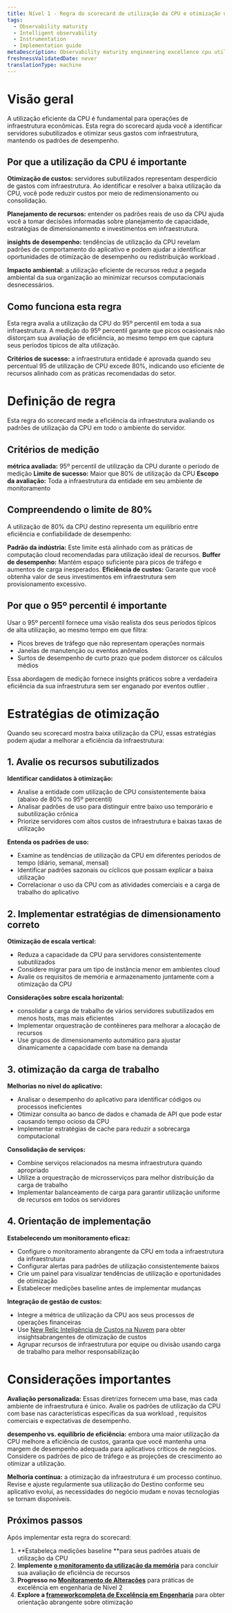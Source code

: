 ```yaml
---
title: Nível 1 - Regra do scorecard de utilização da CPU e otimização de sistemas
tags:
  - Observability maturity
  - Intelligent observability
  - Instrumentation
  - Implementation guide
metaDescription: Observability maturity engineering excellence cpu utilization
freshnessValidatedDate: never
translationType: machine
---
```


# Visão geral

A utilização eficiente da CPU é fundamental para operações de infraestrutura econômicas. Esta regra do scorecard ajuda você a identificar servidores subutilizados e otimizar seus gastos com infraestrutura, mantendo os padrões de desempenho.

## Por que a utilização da CPU é importante

**Otimização de custos:** servidores subutilizados representam desperdício de gastos com infraestrutura. Ao identificar e resolver a baixa utilização da CPU, você pode reduzir custos por meio de redimensionamento ou consolidação.

**Planejamento de recursos:** entender os padrões reais de uso da CPU ajuda você a tomar decisões informadas sobre planejamento de capacidade, estratégias de dimensionamento e investimentos em infraestrutura.

**insights de desempenho:** tendências de utilização da CPU revelam padrões de comportamento do aplicativo e podem ajudar a identificar oportunidades de otimização de desempenho ou redistribuição workload .

**Impacto ambiental:** a utilização eficiente de recursos reduz a pegada ambiental da sua organização ao minimizar recursos computacionais desnecessários.

## Como funciona esta regra

Esta regra avalia a utilização da CPU do 95º percentil em toda a sua infraestrutura. A medição do 95º percentil garante que picos ocasionais não distorçam sua avaliação de eficiência, ao mesmo tempo em que captura seus períodos típicos de alta utilização.

**Critérios de sucesso:** a infraestrutura entidade é aprovada quando seu percentual 95 de utilização de CPU excede 80%, indicando uso eficiente de recursos alinhado com as práticas recomendadas do setor.

# Definição de regra

Esta regra do scorecard mede a eficiência da infraestrutura avaliando os padrões de utilização da CPU em todo o ambiente do servidor.

## Critérios de medição

**métrica avaliada:** 95º percentil de utilização da CPU durante o período de medição **Limite de sucesso:** Maior que 80% de utilização da CPU **Escopo da avaliação:** Toda a infraestrutura da entidade em seu ambiente de monitoramento

## Compreendendo o limite de 80%

A utilização de 80% da CPU destino representa um equilíbrio entre eficiência e confiabilidade de desempenho:

**Padrão da indústria:** Este limite está alinhado com as práticas de computação cloud recomendadas para utilização ideal de recursos. **Buffer de desempenho:** Mantém espaço suficiente para picos de tráfego e aumentos de carga inesperados. **Eficiência de custos:** Garante que você obtenha valor de seus investimentos em infraestrutura sem provisionamento excessivo.

## Por que o 95º percentil é importante

Usar o 95º percentil fornece uma visão realista dos seus períodos típicos de alta utilização, ao mesmo tempo em que filtra:

* Picos breves de tráfego que não representam operações normais
* Janelas de manutenção ou eventos anômalos
* Surtos de desempenho de curto prazo que podem distorcer os cálculos médios

Essa abordagem de medição fornece insights práticos sobre a verdadeira eficiência da sua infraestrutura sem ser enganado por eventos outlier .

# Estratégias de otimização

Quando seu scorecard mostra baixa utilização da CPU, essas estratégias podem ajudar a melhorar a eficiência da infraestrutura:

## 1. Avalie os recursos subutilizados

**Identificar candidatos à otimização:**

* Analise a entidade com utilização de CPU consistentemente baixa (abaixo de 80% no 95º percentil)
* Analisar padrões de uso para distinguir entre baixo uso temporário e subutilização crônica
* Priorize servidores com altos custos de infraestrutura e baixas taxas de utilização

**Entenda os padrões de uso:**

* Examine as tendências de utilização da CPU em diferentes períodos de tempo (diário, semanal, mensal)
* Identificar padrões sazonais ou cíclicos que possam explicar a baixa utilização
* Correlacionar o uso da CPU com as atividades comerciais e a carga de trabalho do aplicativo

## 2. Implementar estratégias de dimensionamento correto

**Otimização de escala vertical:**

* Reduza a capacidade da CPU para servidores consistentemente subutilizados
* Considere migrar para um tipo de instância menor em ambientes cloud
* Avalie os requisitos de memória e armazenamento juntamente com a otimização da CPU

**Considerações sobre escala horizontal:**

* consolidar a carga de trabalho de vários servidores subutilizados em menos hosts, mas mais eficientes
* Implementar orquestração de contêineres para melhorar a alocação de recursos
* Use grupos de dimensionamento automático para ajustar dinamicamente a capacidade com base na demanda

## 3. otimização da carga de trabalho

**Melhorias no nível do aplicativo:**

* Analisar o desempenho do aplicativo para identificar códigos ou processos ineficientes
* Otimizar consulta ao banco de dados e chamada de API que pode estar causando tempo ocioso da CPU
* Implementar estratégias de cache para reduzir a sobrecarga computacional

**Consolidação de serviços:**

* Combine serviços relacionados na mesma infraestrutura quando apropriado
* Utilize a orquestração de microsserviços para melhor distribuição da carga de trabalho
* Implementar balanceamento de carga para garantir utilização uniforme de recursos em todos os servidores

## 4. Orientação de implementação

**Estabelecendo um monitoramento eficaz:**

* Configure o monitoramento abrangente da CPU em toda a infraestrutura da infraestrutura
* Configurar alertas para padrões de utilização consistentemente baixos
* Crie um painel para visualizar tendências de utilização e oportunidades de otimização
* Estabelecer medições baseline antes de implementar mudanças

**Integração de gestão de custos:**

* Integre a métrica de utilização da CPU aos seus processos de operações financeiras
* Use [New Relic Inteligência de Custos na Nuvem](/docs/cci/financial-intelligence/cloud-cost-insights) para obter insightsabrangentes de otimização de custos
* Agrupar recursos de infraestrutura por equipe ou divisão usando carga de trabalho para melhor responsabilização

# Considerações importantes

**Avaliação personalizada:** Essas diretrizes fornecem uma base, mas cada ambiente de infraestrutura é único. Avalie os padrões de utilização da CPU com base nas características específicas da sua workload , requisitos comerciais e expectativas de desempenho.

**desempenho vs. equilíbrio de eficiência:** embora uma maior utilização da CPU melhore a eficiência de custos, garanta que você mantenha uma margem de desempenho adequada para aplicativos críticos de negócios. Considere os padrões de pico de tráfego e as projeções de crescimento ao otimizar a utilização.

**Melhoria contínua:** a otimização da infraestrutura é um processo contínuo. Revise e ajuste regularmente sua utilização do Destino conforme seu aplicativo evolui, as necessidades do negócio mudam e novas tecnologias se tornam disponíveis.

## Próximos passos

Após implementar esta regra do scorecard:

1. **Estabeleça medições baseline **para seus padrões atuais de utilização da CPU
2. **Implemente [o monitoramento da utilização da memória](/docs/new-relic-solutions/observability-maturity/engineering-excellence/l1-memory-utilization)** para concluir sua avaliação de eficiência de recursos
3. **Progresso no [Monitoramento de Alterações](/docs/new-relic-solutions/observability-maturity/engineering-excellence/l2-change-tracking)** para práticas de excelência em engenharia de Nível 2
4. **Explore a [frameworkcompleta de Excelência em Engenharia](/docs/new-relic-solutions/observability-maturity/engineering-excellence/introduction)** para obter orientação abrangente sobre otimização